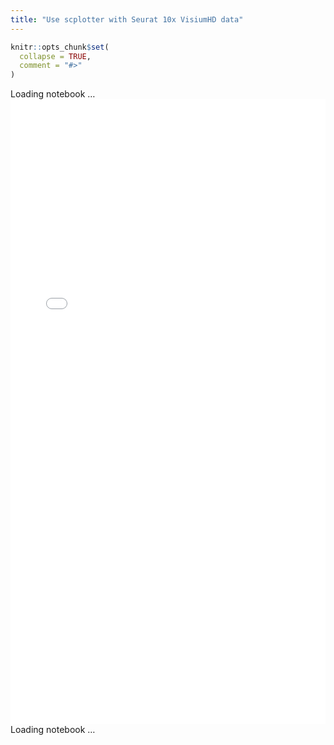 ```yaml
---
title: "Use scplotter with Seurat 10x VisiumHD data"
---
```


```r
knitr::opts_chunk$set(
  collapse = TRUE,
  comment = "#>"
)
```

<div id="loading1">Loading notebook ...</div>
<iframe
  src="../Seurat.10x_VisiumHD.html"
  width="100%"
  style="height: auto; min-height: 1000px; overflow: hidden;"
  frameborder="0"
  allowfullscreen
  scrolling="no"
  onload="document.getElementById('loading1').style.display = 'none'; document.getElementById('loading2').style.display = 'none'; this.style.height=this.contentWindow.document.documentElement.scrollHeight+'px';"></iframe>
<div id="loading2">Loading notebook ...</div>